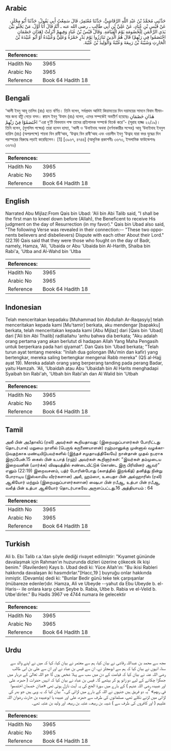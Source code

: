 ## Arabic


<div dir="rtl" lang="ar" style={{fontSize:'larger',backgroundColor:'#f8f9fa',padding:20}}>
حَدَّثَنِي مُحَمَّدُ بْنُ عَبْدِ اللَّهِ الرَّقَاشِيُّ، حَدَّثَنَا مُعْتَمِرٌ، قَالَ سَمِعْتُ أَبِي يَقُولُ، حَدَّثَنَا أَبُو مِجْلَزٍ، عَنْ قَيْسِ بْنِ عُبَادٍ، عَنْ عَلِيِّ بْنِ أَبِي طَالِبٍ ـ رضى الله عنه ـ أَنَّهُ قَالَ أَنَا أَوَّلُ، مَنْ يَجْثُو بَيْنَ يَدَىِ الرَّحْمَنِ لِلْخُصُومَةِ يَوْمَ الْقِيَامَةِ‏.‏ وَقَالَ قَيْسُ بْنُ عُبَادٍ وَفِيهِمْ أُنْزِلَتْ ‏(‏هَذَانِ خَصْمَانِ اخْتَصَمُوا فِي رَبِّهِمْ‏)‏ قَالَ هُمُ الَّذِينَ تَبَارَزُوا يَوْمَ بَدْرٍ حَمْزَةُ وَعَلِيٌّ وَعُبَيْدَةُ أَوْ أَبُو عُبَيْدَةَ بْنُ الْحَارِثِ وَشَيْبَةُ بْنُ رَبِيعَةَ وَعُتْبَةُ وَالْوَلِيدُ بْنُ عُتْبَةَ‏.‏
</div>
<div style={{backgroundColor:'#f8f9fa',padding:20, marginBottom: 10}}><table> <thead> <tr> <th>References:</th> <th></th> </tr> </thead> <tbody><tr><td>Hadith No</td><td>3965</td></tr><tr><td>Arabic No</td><td>3965</td></tr><tr><td>Reference</td><td>Book 64 Hadith 18</td></tr></tbody></table></div>

## Bengali


<div dir="ltr" lang="bn" style={{fontSize:'larger',backgroundColor:'#f8f9fa',padding:20}}>
‘আলী ইবনু আবূ তালিব (রাঃ) হতে বর্ণিত। তিনি বলেন, সর্বপ্রথম আমিই কিয়ামতের দিন দয়াময়ের সামনে বিবাদ মীমাংসার জন্য হাঁটু গেড়ে বসব। ক্বায়স ইবনু ‘উবাদ (রাঃ) বলেন, এদের সম্পর্কেই অবতীর্ণ হয়েছেঃ هٰذَانِ خَصْمَانِ اخْتَصَمُوْا فِيْ رَبِّهِمْ ‘‘এরা দু’টি বিবদমান পক্ষ তাদের প্রতিপালক সম্পর্কে বিতর্ক করে’’- (সূরাহ হাজ্জ ২২/১৯)। তিনি বলেন, (মুসলিম পক্ষের) তারা হলেন হাম্যা, ‘আলী ও ‘উবাইদাহ অথবা (বর্ণনাকারীর সন্দেহ) আবূ ‘উবাইদাহ ইবনুল হারিস (রাঃ) (অপরপক্ষে) শায়বা বিন রাবী‘আহ, ‘উত্বাহ বিন রাবী‘আহ এবং ওয়ালীদ ইবনু ‘উত্বাহ যারা বদর যুদ্ধের দিন পরস্পরের বিরুদ্ধে লড়াই করেছিলেন। [1] [৩৯৬৭, ৪৭৪৪] (আধুনিক প্রকাশনীঃ ৩৬৭৩, ইসলামিক ফাউন্ডেশনঃ ৩৬৭৬)
</div>
<div style={{backgroundColor:'#f8f9fa',padding:20, marginBottom: 10}}><table> <thead> <tr> <th>References:</th> <th></th> </tr> </thead> <tbody><tr><td>Hadith No</td><td>3965</td></tr><tr><td>Arabic No</td><td>3965</td></tr><tr><td>Reference</td><td>Book 64 Hadith 18</td></tr></tbody></table></div>

## English


<div dir="ltr" lang="en" style={{fontSize:'larger',backgroundColor:'#f8f9fa',padding:20}}>
Narrated Abu Mijlaz:From Qais bin Ubad: 'Ali bin Abi Talib said, "I shall be the first man to kneel down before (Allah), the Beneficent to receive His judgment on the day of Resurrection (in my favor)." Qais bin Ubad also said, "The following Verse was revealed in their connection:-- "These two opponents believers and disbelievers) Dispute with each other About their Lord." (22.19) Qais said that they were those who fought on the day of Badr, namely, Hamza, 'Ali, 'Ubaida or Abu 'Ubaida bin Al-Harith, Shaiba bin Rabi'a, 'Utba and Al-Wahd bin 'Utba
</div>
<div style={{backgroundColor:'#f8f9fa',padding:20, marginBottom: 10}}><table> <thead> <tr> <th>References:</th> <th></th> </tr> </thead> <tbody><tr><td>Hadith No</td><td>3965</td></tr><tr><td>Arabic No</td><td>3965</td></tr><tr><td>Reference</td><td>Book 64 Hadith 18</td></tr></tbody></table></div>

## Indonesian


<div dir="ltr" lang="id" style={{fontSize:'larger',backgroundColor:'#f8f9fa',padding:20}}>
Telah menceritakan kepadaku [Muhammad bin Abdullah Ar-Raqasyiy] telah menceritakan kepada kami [Mu'tamir] berkata, aku mendengar [bapakku] berkata, telah menceritakan kepada kami [Abu Mijlaz] dari [Qais bin 'Ubad] dari ['Ali bin Abi Thalib] radliallahu 'anhu bahwa dia berkata; "Aku adalah orang pertama yang akan berlutut di hadapan Allah Yang Maha Pengasih untuk berperkara pada hari qiyamat". Dan Qais bin 'Ubad berkata; "Telah turun ayat tentang mereka: "Inilah dua golongan (Mu'min dan kafir) yang bertengkar, mereka saling bertengkar mengenai Rabb mereka" (QS al-Hajj ayat 19). Mereka adalah orang yang berperang tanding pada perang Badar, yaitu Hamzah. 'Ali, 'Ubaidah atau Abu 'Ubaidah bin Al Harits menghadapi Syaibah bin Rabi'ah, 'Utbah bin Rabi'ah dan Al Walid bin 'Utbah
</div>
<div style={{backgroundColor:'#f8f9fa',padding:20, marginBottom: 10}}><table> <thead> <tr> <th>References:</th> <th></th> </tr> </thead> <tbody><tr><td>Hadith No</td><td>3965</td></tr><tr><td>Arabic No</td><td>3965</td></tr><tr><td>Reference</td><td>Book 64 Hadith 18</td></tr></tbody></table></div>

## Tamil


<div dir="ltr" lang="ta" style={{fontSize:'larger',backgroundColor:'#f8f9fa',padding:20}}>
அலீ பின் அபீதாலிப் (ரலி) அவர்கள் கூறியதாவது: (இறைமறுப்பாளர்கள் போரிட்டது தொடர்பாக) மறுமை நாளில் (பெருங் கருணையாளன்) ரஹ்மானுக்கு முன்னால் வழக்காடுவதற்காக மண்டியிடுபவர்களில் (இந்தச் சமுதாயத்திலேயே) நான்தான் முதல் நபராக இருப்பேன்.15 கைஸ் பின் உபாத் (ரஹ்) அவர்கள் கூறினார்கள்: “இவர்கள் தம்முடைய இறைவனின் (மார்க்க) விஷயத்தில் சண்டையிட்டுக் கொண்ட இரு பிரிவினர் ஆவர்” எனும் (22:19) இறைவசனம், பத்ர் போரின்போது (களத்தில் இறங்கித்) தனித்து நின்று போராடிய (இஸ்லாமிய வீரர்களான) அலீ, ஹம்ஸா, உபைதா பின் அல்ஹாரிஸ் (ரலி) ஆகியோர் மற்றும் (இறைமறுப்பாளர்களான) ஷைபா பின் ரபீஆ, உத்பா பின் ரபீஆ, வலீத் பின் உத்பா ஆகியோர் தொடர்பாகவே அருளப்பட்டது.16 அத்தியாயம் : 64
</div>
<div style={{backgroundColor:'#f8f9fa',padding:20, marginBottom: 10}}><table> <thead> <tr> <th>References:</th> <th></th> </tr> </thead> <tbody><tr><td>Hadith No</td><td>3965</td></tr><tr><td>Arabic No</td><td>3965</td></tr><tr><td>Reference</td><td>Book 64 Hadith 18</td></tr></tbody></table></div>

## Turkish


<div dir="ltr" lang="tr" style={{fontSize:'larger',backgroundColor:'#f8f9fa',padding:20}}>
Ali b. Ebi Talib r.a.'dan şöyle dediği rivayet edilmiştir: "Kıyamet gününde davalaşmak için Rahman'ın huzurunda dizleri üzerine çökecek ilk kişi benim." (Ravilerden) Kays b. Ubad dedi ki: Yüce Allah'ın: "Bu ikisi Rableri hakkında davalaşan iki hasımdırlar."[Hacc,19 ] buyruğu onlar hakkında inmiştir. (Devamla) dedi ki: "Bunlar Bedir günü teke tek çarpışanlar (mübareze edenler)dır. Hamza, Ali ve Ubeyde --yahut da Ebu Ubeyde b. el-Haris-- ile onlara karşı çıkan Şeybe b. Rabia, Utbe b. Rabia ve el-Velid b. Utbe'dirler." Bu Hadis 3967 ve 4744 numara ile gelecektir
</div>
<div style={{backgroundColor:'#f8f9fa',padding:20, marginBottom: 10}}><table> <thead> <tr> <th>References:</th> <th></th> </tr> </thead> <tbody><tr><td>Hadith No</td><td>3965</td></tr><tr><td>Arabic No</td><td>3965</td></tr><tr><td>Reference</td><td>Book 64 Hadith 18</td></tr></tbody></table></div>

## Urdu


<div dir="rtl" lang="ur" style={{fontSize:'larger',backgroundColor:'#f8f9fa',padding:20}}>
مجھ سے محمد بن عبداللہ رقاشی نے بیان کیا، ہم سے معتمر نے بیان کیا، کہا کہ میں نے اپنے والد سے سنا، انہوں نے بیان کیا کہ ہم سے ابومجلز نے، ان سے قیس بن عباد نے اور ان سے علی بن ابی طالب رضی اللہ عنہ نے بیان کیا کہ قیامت کے دن میں سب سے پہلا شخص ہوں گا جو اللہ تعالیٰ کے دربار میں جھگڑا چکانے کے لیے دو زانو ہو کر بیٹھے گا۔ قیس بن عباد نے بیان کیا کہ انہیں حضرات ( حمزہ، علی اور عبیدہ رضی اللہ عنہم ) کے بارے میں سورۃ الحج کی یہ آیت نازل ہوئی تھی «هذان خصمان اختصموا في ربهم‏» ”یہ دو فریق ہیں جنہوں نے اللہ کے بارے میں لڑائی کی۔“ بیان کیا کہ یہ وہی ہیں جو بدر کی لڑائی میں لڑنے نکلے تھے، مسلمانوں کی طرف سے حمزہ، علی اور عبیدہ یا ابوعبیدہ بن حارث رضوان اللہ علیہم ( اور کافروں کی طرف سے ) شیبہ بن ربیعہ، عتبہ بن ربیعہ اور ولید بن عتبہ تھے۔
</div>
<div style={{backgroundColor:'#f8f9fa',padding:20, marginBottom: 10}}><table> <thead> <tr> <th>References:</th> <th></th> </tr> </thead> <tbody><tr><td>Hadith No</td><td>3965</td></tr><tr><td>Arabic No</td><td>3965</td></tr><tr><td>Reference</td><td>Book 64 Hadith 18</td></tr></tbody></table></div>
